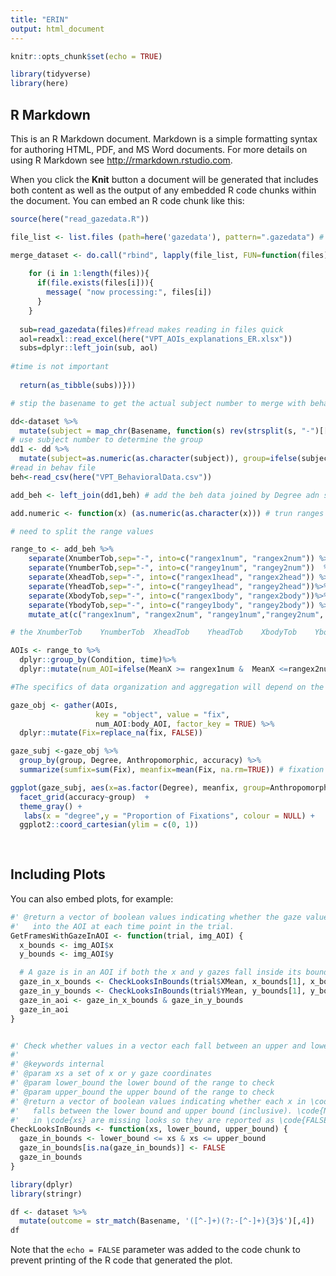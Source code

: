 ```yaml
---
title: "ERIN"
output: html_document
---
```


```r
knitr::opts_chunk$set(echo = TRUE)

library(tidyverse)
library(here)

```

## R Markdown

This is an R Markdown document. Markdown is a simple formatting syntax for authoring HTML, PDF, and MS Word documents. For more details on using R Markdown see <http://rmarkdown.rstudio.com>.

When you click the **Knit** button a document will be generated that includes both content as well as the output of any embedded R code chunks within the document. You can embed an R code chunk like this:

```r

source(here("read_gazedata.R"))

file_list <- list.files (path=here('gazedata'), pattern=".gazedata") # extract the edfs from path

merge_dataset <- do.call("rbind", lapply(file_list, FUN=function(files){
    
    for (i in 1:length(files)){ 
      if(file.exists(files[i])){
        message( "now processing:", files[i])
      }
    }
  
  sub=read_gazedata(files)#fread makes reading in files quick
  aol=readxl::read_excel(here("VPT_AOIs_explanations_ER.xlsx"))
  subs=dplyr::left_join(sub, aol)
  
#time is not important
  
  return(as_tibble(subs))}))

# stip the basename to get the actual subject number to merge with behave data
```


```r
dd<-dataset %>%
  mutate(subject = map_chr(Basename, function(s) rev(strsplit(s, "-")[[1]][5]))
# use subject number to determine the group         
dd1 <- dd %>%
  mutate(subject=as.numeric(as.character(subject)), group=ifelse(subject>200, "ASD", "TD"))
#read in behav file
beh<-read_csv(here("VPT_BehavioralData.csv"))

add_beh <- left_join(dd1,beh) # add the beh data joined by Degree adn subject
```

```r
add.numeric <- function(x) (as.numeric(as.character(x))) # trun ranges numeric

# need to split the range values

range_to <- add_beh %>%
    separate(XnumberTob,sep="-", into=c("rangex1num", "rangex2num")) %>%
    separate(YnumberTob,sep="-", into=c("rangey1num", "rangey2num"))  %>%
    separate(XheadTob,sep="-", into=c("rangex1head", "rangex2head")) %>%
    separate(YheadTob,sep="-", into=c("rangey1head", "rangey2head"))%>%
    separate(XbodyTob,sep="-", into=c("rangex1body", "rangex2body"))%>%
    separate(YbodyTob,sep="-", into=c("rangey1body", "rangey2body")) %>%
    mutate_at(c("rangex1num", "rangex2num", "rangey1num","rangey2num", "rangex1head", "rangex2head", "rangey1head", "rangey2head", "rangex1body", "rangex2body", "rangey1body","rangey2body" ), add.numeric)

# the XnumberTob	YnumberTob	XheadTob	YheadTob	XbodyTob	YbodyTob columns seem to indicate the range X and Y coordinates must fall within to indicate a fixation. I used these ranges to if X falls between X and Y range then they fixated. 

AOIs <- range_to %>%
  dplyr::group_by(Condition, time)%>%
  dplyr::mutate(num_AOI=ifelse(MeanX >= rangex1num &  MeanX <=rangex2num &  MeanY >= rangey1num &  MeanY <= rangey2num, 1, 0), head_AOI=ifelse(MeanX >= rangex1head & MeanX <=rangex2head & MeanY >= rangey1head & MeanY <= rangey2head, 1,0),body_AOI=ifelse(MeanX >= rangex1body & MeanX <=rangex2body & MeanY >= rangey1body & MeanY <= rangey2body, 1, 0))

#The specifics of data organization and aggregation will depend on the design and hypotheses of the specific study. For this example, the fixation locations need to be “gathered” from separate columns into a single column and “NA” values need to be re-coded as not-fixations:
```


```r
gaze_obj <- gather(AOIs, 
                   key = "object", value = "fix", 
                   num_AOI:body_AOI, factor_key = TRUE) %>%
  dplyr::mutate(Fix=replace_na(fix, FALSE))

gaze_subj <-gaze_obj %>%
  group_by(group, Degree, Anthropomorphic, accuracy) %>%
  summarize(sumfix=sum(Fix), meanfix=mean(Fix, na.rm=TRUE)) # fixation
```


```r
ggplot(gaze_subj, aes(x=as.factor(Degree), meanfix, group=Anthropomorphic, colour=Anthropomorphic)) + geom_line() + geom_point(size=3, shape=23)+ 
  facet_grid(accuracy~group)  + 
  theme_gray() +
   labs(x = "degree",y = "Proportion of Fixations", colour = NULL) +
  ggplot2::coord_cartesian(ylim = c(0, 1))
  
  


```

## Including Plots

You can also embed plots, for example:

```r
#' @return a vector of boolean values indicating whether the gaze values fall
#'   into the AOI at each time point in the trial.
GetFramesWithGazeInAOI <- function(trial, img_AOI) {
  x_bounds <- img_AOI$x
  y_bounds <- img_AOI$y

  # A gaze is in an AOI if both the x and y gazes fall inside its boundaries
  gaze_in_x_bounds <- CheckLooksInBounds(trial$XMean, x_bounds[1], x_bounds[2])
  gaze_in_y_bounds <- CheckLooksInBounds(trial$YMean, y_bounds[1], y_bounds[2])
  gaze_in_aoi <- gaze_in_x_bounds & gaze_in_y_bounds
  gaze_in_aoi
}


#' Check whether values in a vector each fall between an upper and lower bound
#'
#' @keywords internal
#' @param xs a set of x or y gaze coordinates
#' @param lower_bound the lower bound of the range to check
#' @param upper_bound the upper bound of the range to check
#' @return a vector of boolean values indicating whether each x in \code{xs}
#'   falls between the lower bound and upper bound (inclusive). \code{NA} values
#'   in \code{xs} are missing looks so they are reported as \code{FALSE}.
CheckLooksInBounds <- function(xs, lower_bound, upper_bound) {
  gaze_in_bounds <- lower_bound <= xs & xs <= upper_bound
  gaze_in_bounds[is.na(gaze_in_bounds)] <- FALSE
  gaze_in_bounds
}

library(dplyr)
library(stringr)

df <- dataset %>%
  mutate(outcome = str_match(Basename, '([^-]+)(?:-[^-]+){3}$')[,4])
df


```

Note that the `echo = FALSE` parameter was added to the code chunk to prevent printing of the R code that generated the plot.
